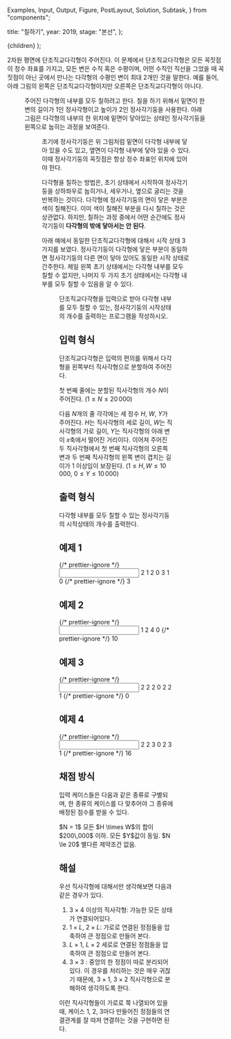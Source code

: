   Examples,
  Input,
  Output,
  Figure,
  PostLayout,
  Solution,
  Subtask,
} from "components";

  title: "칠하기",
  year: 2019,
  stage: "본선",
};

  <PostLayout meta={meta}>{children}</PostLayout>
);

$2$차원 평면에 단조직교다각형이 주어진다. 이 문제에서 단조직교다각형은 모든 꼭짓점이 정수 좌표를 가지고, 모든 변은 수직 혹은 수평이며, 어떤 수직인 직선을 그었을 때 꼭짓점이 아닌 곳에서 만나는 다각형의 수평인 변이 최대 $2$개인 것을 말한다. 예를 들어, 아래 그림의 왼쪽은 단조직교다각형이지만 오른쪽은 단조직교다각형이 아니다.

<Figure src="/2019/paint1.png" alt="" />

주어진 다각형의 내부를 모두 칠하려고 한다. 칠을 하기 위해서 밑면이 한 변의 길이가 $1$인 정사각형이고 높이가 $2$인 정사각기둥을 사용한다. 아래 그림은 다각형의 내부의 한 위치에 밑면이 닿아있는 상태인 정사각기둥을 왼쪽으로 눕히는 과정을 보여준다.

<Figure src="/2019/paint2.png" alt="" />

초기에 정사각기둥은 위 그림처럼 밑면이 다각형 내부에 닿아 있을 수도 있고, 옆면이 다각형 내부에 닿아 있을 수 있다. 이때 정사각기둥의 꼭짓점은 항상 정수 좌표인 위치에 있어야 한다.

다각형을 칠하는 방법은, 초기 상태에서 시작하여 정사각기둥을 상하좌우로 눕히거나, 세우거나, 옆으로 굴리는 것을 반복하는 것이다. 다각형에 정사각기둥의 면이 닿은 부분은 색이 칠해진다. 이미 색이 칠해진 부분을 다시 칠하는 것은 상관없다. 하지만, 칠하는 과정 중에서 어떤 순간에도 정사각기둥이 **다각형의 밖에 닿아서는 안 된다**.

아래 예에서 동일한 단조직교다각형에 대해서 시작 상태 3가지를 보였다. 정사각기둥이 다각형에 닿은 부분이 동일하면 정사각기둥의 다른 면이 닿아 있어도 동일한 시작 상태로 간주한다. 제일 왼쪽 초기 상태에서는 다각형 내부를 모두 칠할 수 없지만, 나머지 두 가지 초기 상태에서는 다각형 내부를 모두 칠할 수 있음을 알 수 있다.

<Figure src="/2019/paint3.png" alt="" />

단조직교다각형을 입력으로 받아 다각형 내부를 모두 칠할 수 있는, 정사각기둥의 시작상태의 개수를 출력하는 프로그램을 작성하시오.

## 입력 형식

단조직교다각형은 입력의 편의를 위해서 다각형을 왼쪽부터 직사각형으로 분할하여 주어진다.

첫 번째 줄에는 분할된 직사각형의 개수 $N$이 주어진다. ($1 \le N \le 20\,000$)

다음 $N$개의 줄 각각에는 세 정수 $H$, $W$, $Y$가 주어진다. $H$는 직사각형의 세로 길이, $W$는 직사각형의 가로 길이, $Y$는 직사각형의 아래 변이 $x$축에서 떨어진 거리이다. 이어져 주어진 두 직사각형에서 첫 번째 직사각형의 오른쪽 변과 두 번째 직사각형의 왼쪽 변이 겹치는 길이가 $1$ 이상임이 보장된다. ($1 \le H, W \le 10\,000$, $0 \le Y \le 10\,000$)

## 출력 형식

다각형 내부를 모두 칠할 수 있는 정사각기둥의 시작상태의 개수를 출력한다.

## 예제 1

<Examples>
  {/* prettier-ignore */}
  <Input>
    2
    1 2 0
    3 1 0
  </Input>
  {/* prettier-ignore */}
  <Output>
    3
  </Output>
</Examples>

## 예제 2

<Examples>
  {/* prettier-ignore */}
  <Input>
    1
    2 4 0
  </Input>
  {/* prettier-ignore */}
  <Output>
    10
  </Output>
</Examples>

## 예제 3

<Examples>
  {/* prettier-ignore */}
  <Input>
    2
    2 2 0
    2 2 1
  </Input>
  {/* prettier-ignore */}
  <Output>
    0
  </Output>
</Examples>

## 예제 4

<Examples>
  {/* prettier-ignore */}
  <Input>
    2
    2 3 0
    2 3 1
  </Input>
  {/* prettier-ignore */}
  <Output>
    16
  </Output>
</Examples>

## 채점 방식

입력 케이스들은 다음과 같은 종류로 구별되며, 한 종류의 케이스를 다 맞추어야 그 종류에 배정된 점수를 받을 수 있다.

<Subtask index={1} score={3}>
  $N = 1$
</Subtask>
<Subtask index={2} score={7}>
  모든 $H \times W$의 합이 $200\,000$ 이하.
</Subtask>
<Subtask index={3} score={23}>
  모든 $Y$값이 동일.
</Subtask>
<Subtask index={4} score={18}>
  $N \le 20$
</Subtask>
<Subtask index={5} score={49}>
  별다른 제약조건 없음.
</Subtask>

## 해설

<Solution>

우선 직사각형에 대해서만 생각해보면 다음과 같은 경우가 있다.

1. $3 \times 4$ 이상의 직사각형: 가능한 모든 상태가 연결되어있다.
2. $1 \times L$, $2 \times  L$: 가로로 연결된 정점들을 압축하여 큰 정점으로 만들어 본다.
3. $L \times 1$, $L \times 2$  세로로 연결된 정점들을 압축하여 큰 정점으로 만들어 본다.
4. $3  \times 3$ : 중앙의 한 정점이 따로 분리되어있다. 이 경우를 처리하는 것은 매우
   귀찮기 때문에, $3 \times 1$, $3 \times 2$ 직사각형으로 분해하여 생각하도록
   한다.
   
이런 직사각형들이 가로로 쭉 나열되어 있을 때, 케이스 1, 2, 3마다
만들어진 정점들의 연결관계를 잘 따져 연결하는 것을 구현하면 된다.

</Solution>
